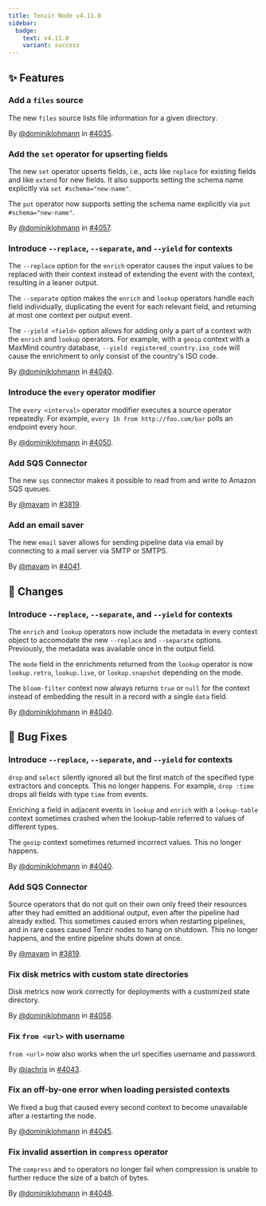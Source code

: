 ```yaml
---
title: Tenzir Node v4.11.0
sidebar:
  badge:
    text: v4.11.0
    variant: success
---
```


## ✨ Features

### Add a `files` source

The new `files` source lists file information for a given directory.

By [@dominiklohmann](https://github.com/dominiklohmann) in [#4035](https://github.com/tenzir/tenzir/pull/4035).

### Add the `set` operator for upserting fields

The new `set` operator upserts fields, i.e., acts like `replace` for existing
fields and like `extend` for new fields. It also supports setting the schema
name explicitly via `set #schema="new-name"`.

The `put` operator now supports setting the schema name explicitly via `put
#schema="new-name"`.

By [@dominiklohmann](https://github.com/dominiklohmann) in [#4057](https://github.com/tenzir/tenzir/pull/4057).

### Introduce `--replace`, `--separate`, and `--yield` for contexts

The `--replace` option for the `enrich` operator causes the input values to be
replaced with their context instead of extending the event with the context,
resulting in a leaner output.

The `--separate` option makes the `enrich` and `lookup` operators handle each
field individually, duplicating the event for each relevant field, and
returning at most one context per output event.

The `--yield <field>` option allows for adding only a part of a context with the
`enrich` and `lookup` operators. For example, with a `geoip` context with a
MaxMind country database, `--yield registered_country.iso_code` will cause the
enrichment to only consist of the country's ISO code.

By [@dominiklohmann](https://github.com/dominiklohmann) in [#4040](https://github.com/tenzir/tenzir/pull/4040).

### Introduce the `every` operator modifier

The `every <interval>` operator modifier executes a source operator repeatedly.
For example, `every 1h from http://foo.com/bar` polls an endpoint every hour.

By [@dominiklohmann](https://github.com/dominiklohmann) in [#4050](https://github.com/tenzir/tenzir/pull/4050).

### Add SQS Connector

The new `sqs` connector makes it possible to read from and write to Amazon SQS
queues.

By [@mavam](https://github.com/mavam) in [#3819](https://github.com/tenzir/tenzir/pull/3819).

### Add an email saver

The new `email` saver allows for sending pipeline data via email by connecting
to a mail server via SMTP or SMTPS.

By [@mavam](https://github.com/mavam) in [#4041](https://github.com/tenzir/tenzir/pull/4041).

## 🔄 Changes

### Introduce `--replace`, `--separate`, and `--yield` for contexts

The `enrich` and `lookup` operators now include the metadata in every context
object to accomodate the new `--replace` and `--separate` options. Previously,
the metadata was available once in the output field.

The `mode` field in the enrichments returned from the `lookup` operator is now
`lookup.retro`, `lookup.live`, or `lookup.snapshot` depending on the mode.

The `bloom-filter` context now always returns `true` or `null` for the context
instead of embedding the result in a record with a single `data` field.

By [@dominiklohmann](https://github.com/dominiklohmann) in [#4040](https://github.com/tenzir/tenzir/pull/4040).

## 🐛 Bug Fixes

### Introduce `--replace`, `--separate`, and `--yield` for contexts

`drop` and `select` silently ignored all but the first match of the specified
type extractors and concepts. This no longer happens. For example, `drop :time`
drops all fields with type `time` from events.

Enriching a field in adjacent events in `lookup` and `enrich` with a
`lookup-table` context sometimes crashed when the lookup-table referred to
values of different types.

The `geoip` context sometimes returned incorrect values. This no longer happens.

By [@dominiklohmann](https://github.com/dominiklohmann) in [#4040](https://github.com/tenzir/tenzir/pull/4040).

### Add SQS Connector

Source operators that do not quit on their own only freed their resources after
they had emitted an additional output, even after the pipeline had already
exited. This sometimes caused errors when restarting pipelines, and in rare
cases caused Tenzir nodes to hang on shutdown. This no longer happens, and the
entire pipeline shuts down at once.

By [@mavam](https://github.com/mavam) in [#3819](https://github.com/tenzir/tenzir/pull/3819).

### Fix disk metrics with custom state directories

Disk metrics now work correctly for deployments with a customized state
directory.

By [@dominiklohmann](https://github.com/dominiklohmann) in [#4058](https://github.com/tenzir/tenzir/pull/4058).

### Fix `from <url>` with username

`from <url>` now also works when the url specifies username and password.

By [@jachris](https://github.com/jachris) in [#4043](https://github.com/tenzir/tenzir/pull/4043).

### Fix an off-by-one error when loading persisted contexts

We fixed a bug that caused every second context to become unavailable after a
restarting the node.

By [@dominiklohmann](https://github.com/dominiklohmann) in [#4045](https://github.com/tenzir/tenzir/pull/4045).

### Fix invalid assertion in `compress` operator

The `compress` and `to` operators no longer fail when compression is unable to
further reduce the size of a batch of bytes.

By [@dominiklohmann](https://github.com/dominiklohmann) in [#4048](https://github.com/tenzir/tenzir/pull/4048).